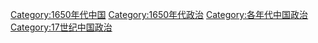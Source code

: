[[Category:1650年代中国|Category:1650年代中国]]
[[Category:1650年代政治|Category:1650年代政治]]
[[Category:各年代中国政治|Category:各年代中国政治]]
[[Category:17世纪中国政治|Category:17世纪中国政治]]